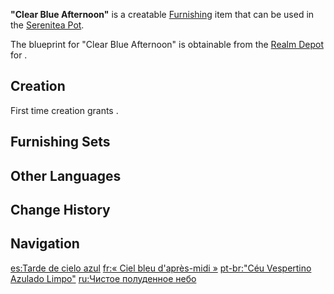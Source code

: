 {{Furnishing Infobox
|id             = 362102
|image          = Item "Clear Blue Afternoon".png
|category       = Small Furnishing
|subcategory    = Seating
|quality        = 3
|adeptal_energy = 60
|load           = 85
|reduced_load   = 64
|interaction    = Seat
|description    = A sky blue chair. It is very comfy to sit on or lean into. It's said that this particular design originates from [[Fontaine]].
|blueprint      = Realm Depot
}}
'''"Clear Blue Afternoon"''' is a creatable [[Furnishing]] item that can be used in the [[Serenitea Pot]].

The blueprint for "Clear Blue Afternoon" is obtainable from the [[Realm Depot]] for {{Item|Realm Currency|24|x=160}}.

==Creation==
First time creation grants {{Item|Trust|24|x=60}}.
{{Recipe
|type = Creation
|time = 14h
|Cuihua Wood = 8
|Blue Dye = 4
|sort = Cuihua Wood;Blue Dye
}}

==Furnishing Sets==
{{Craft Usage}}

==Other Languages==
{{Other Languages
|en      = "Clear Blue Afternoon"
|zhs     = 「晴空蓝的午后」
|zhs_rm  = "Qíngkōnglán de Wǔhòu"
|zht     = 「晴空藍的午後」
|zht_rm  = "Qíngkōnglán de Wǔhòu"
|zh_tl   = 
|ja      = 「青空ブルーの午後」
|ja_rm   = "Aozora Buruu no Gogo"
|ja_tl   = "Sky Blue Afternoon"
|ko      = 「푸른 하늘의 오후」
|ko_rm   = "Pureun Haneul-ui Ohu"
|ko_tl   = "Clear Sky's Afternoon"
|es      = Tarde de cielo azul
|es_tl   = Afternoon of Blue Sky
|fr      = «&nbsp;Ciel bleu d'après-midi&nbsp;»
|fr_tl   = "Blue Sky in the Afternoon"
|ru      = Чистое полуденное небо
|ru_tl   = Clear Noon Sky
|th      = "เก้าอี้สีฟ้าคราม"
|th_rm   = "Kao-i Si Fa Kram"
|th_tl   = "Turquoise Chair"
|vi      = Chiều Tà Xanh Biếc
|vi_tl   = Blue Afternoon
|de      = „Klarer blauer Nachmittag“
|de_tl   = "Clear Blue Afternoon"
|id      = "Siang Hari yang Cerah"
|id_tl   = "Shiny Afternoon"
|pt      = "Céu Vespertino Azulado Limpo"
|pt_tl   = "Clean Blue Afternoon Sky"
|tr      = Mavi Açık Gökyüzü
|tr_tl   = Clear Blue Sky
|it      = Sedia Cielo azzurro pomeridiano
|it_tl   = Afternoon Sky Blue Chair
}}

==Change History==
{{Change History|1.5}}

==Navigation==
{{Furnishing Navbox|interior}}

[[es:Tarde de cielo azul]]
[[fr:« Ciel bleu d'après-midi »]]
[[pt-br:"Céu Vespertino Azulado Limpo"]]
[[ru:Чистое полуденное небо]]